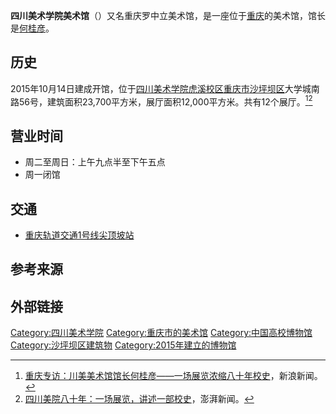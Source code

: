 '''四川美术学院美术馆'''（{{lang-en|Art Museum of Sichuan Fine Arts Institute}}）又名重庆罗中立美术馆，是一座位于[[重庆|重庆]]的美术馆，馆长是[[何桂彦|何桂彦]]。

==历史==
2015年10月14日建成开馆，位于[[四川美术学院虎溪校区|四川美术学院虎溪校区]][[重庆市|重庆市]][[沙坪坝区|沙坪坝区]]大学城南路56号，建筑面积23,700平方米，展厅面积12,000平方米。共有12个展厅。<ref>[https://news.sina.com.cn/c/2020-12-03/doc-iiznctke4648022.shtml 重庆专访：川美美术馆馆长何桂彦——一场展览浓缩八十年校史]，新浪新闻。</ref><ref>[https://www.thepaper.cn/newsDetail_forward_9762464 四川美院八十年：一场展览，讲述一部校史]，澎湃新闻。</ref>

==营业时间==
*周二至周日：上午九点半至下午五点
*周一闭馆

==交通==
*[[重庆轨道交通1号线|重庆轨道交通1号线]][[尖顶坡站|尖顶坡站]]

==参考来源==
{{reflist}}

==外部链接==
{{Official website|https://www.scfai.edu.cn/msg/index.htm}}

[[Category:四川美术学院|Category:四川美术学院]]
[[Category:重庆市的美术馆|Category:重庆市的美术馆]]
[[Category:中国高校博物馆|Category:中国高校博物馆]]
[[Category:沙坪坝区建筑物|Category:沙坪坝区建筑物]]
[[Category:2015年建立的博物馆|Category:2015年建立的博物馆]]